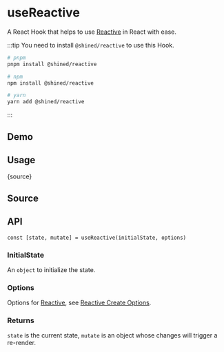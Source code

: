 # useReactive


<HooksType category="ProUtilities" />

A React Hook that helps to use [Reactive](https://sheinsight.github.io/reactive) in React with ease.

:::tip
You need to install `@shined/reactive` to use this Hook.

```bash
# pnpm
pnpm install @shined/reactive

# npm
npm install @shined/reactive

# yarn
yarn add @shined/reactive
```

:::

## Demo


<App />

## Usage


<RawCode>{source}</RawCode>

## Source


<Source />

## API

```tsx
const [state, mutate] = useReactive(initialState, options)
```

### InitialState

An `object` to initialize the state.

### Options

Options for [Reactive](https://sheinsight.github.io/reactive), see [Reactive Create Options](https://sheinsight.github.io/reactive/reference/api.html#root-create).

### Returns

`state` is the current state, `mutate` is an object whose changes will trigger a re-render.
